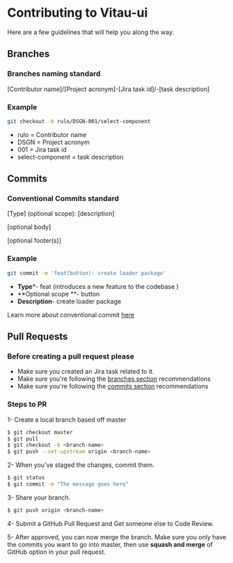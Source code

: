 
<Meta title='Intro/Contributing' />

# Contributing to Vitau-ui

Here are a few guidelines that will help you along the way.

## Branches

### Branches naming standard

[Contributor name]/[Project acronym]-[Jira task id]/-[task description]


### Example

```bash
git checkout -b rulo/DSGN-001/select-component
```

- rulo = Contributor name
- DSGN = Project acronym
- 001 = Jira task id
- select-component = task description

## Commits

### Conventional Commits standard

[Type] (optional scope): [description]

[optional body]

[optional footer(s)]

### Example

```bash
git commit -m 'feat(button): create loader package'
```

- **Type***- feat (introduces a new feature to the codebase )
- **Optional scope **- button
- **Description**-  create loader package

Learn more about conventional commit [here](https://www.conventionalcommits.org/en/v1.0.0/ "here")

## Pull Requests

### Before creating a pull request please

- Make sure you created an Jira task related to it.
- Make sure you're following the [branches section](#Branches) recommendations
- Make sure you're following the [commits section](#Commits) recommendations


### Steps to PR
1- Create a local branch based off master
```bash
$ git checkout master
$ git pull
$ git checkout -b <branch-name>
$ git push --set-upstream origin <branch-name>
```

2- When you've staged the changes, commit them.
```bash
$ git status
$ git commit -m "The message goes here"
```

3- Share your branch.
```bash
$ git push origin <branch-name>
```
4- Submit a GitHub Pull Request and Get someone else to Code Review.

5- After approved, you can now merge the branch. Make sure you only have the commits you want to go into master, then use **squash and merge** of GitHub option in your pull request.


